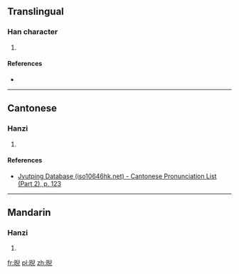 ==Translingual==

===Han character===
{{Han char|rn=72|rad=日|as=08|sn=12|four=67017|canj=AHXU|ids=⿰日兒}}

# {{defn|Han|sort=日08}}

====References====
* {{Han ref|kx=0496.360|dkj=13989|hdz=21519.020|uh=6672|ud=26226|bh=D9A8|bd=55720}}

----

==Cantonese==

===Hanzi===
{{yue-hanzi|jyut=[[ngai5]], [[ai5]]|y=ngai5, ai5}}

# {{defn|lang=yue|sort=日08}}

====References====
* [http://www.iso10646hk.net/jp/document/download.jsp Jyutping Database (iso10646hk.net) - Cantonese Pronunciation List (Part 2), p. 123]

----

==Mandarin==

===Hanzi===
{{cmn-hanzi|pin=[[nǐ]] ([[ni3]])|wg=ni<sup>3</sup>}}

# {{defn|lang=cmn|sort=日08}}

[[fr:晲]]
[[pl:晲]]
[[zh:晲]]